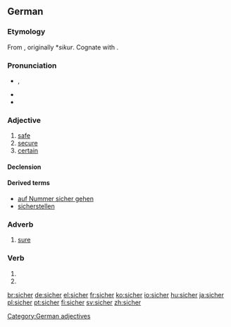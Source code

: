 ==German==

===Etymology===
From {{etyl|goh|de}} {{term|sichur|lang=goh}}, originally *''sikur''. Cognate with {{etyl|nl|-}} {{term|zeker||certain, sure, confirmed|lang=nl}}.

===Pronunciation===
* {{IPA|[ˈzɪçɐ]|lang=de}}, {{SAMPA|/ziCer/}}
* {{audio|De-sicher.ogg|audio (Germany)}}
* {{audio|De-at-sicher.ogg|audio (Austria)}}

===Adjective===
{{de-adj|sicherer|sichersten}}

# [[safe]]
# [[secure]]
# [[certain]]

====Declension====
{{de-decl-adj|sicher|sicherer|sicherst}}

====Derived terms====
* [[auf Nummer sicher gehen]]
* [[sicherstellen]]

===Adverb===
{{infl|de|adverb}}

# [[sure]]

===Verb===
{{infl|de|verb form}}

# {{de-verb form of|sichern|1|s|g}}
# {{de-verb form of|sichern|i|s}}

[[Category:German adjectives]]

[[br:sicher]]
[[de:sicher]]
[[el:sicher]]
[[fr:sicher]]
[[ko:sicher]]
[[io:sicher]]
[[hu:sicher]]
[[ja:sicher]]
[[pl:sicher]]
[[pt:sicher]]
[[fi:sicher]]
[[sv:sicher]]
[[zh:sicher]]